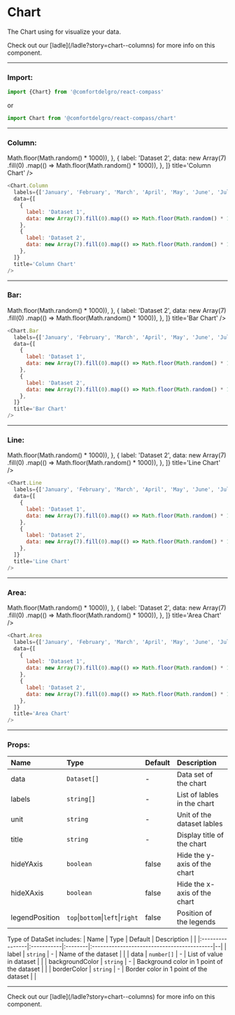 
# Chart

The Chart using for visualize your data.

<Callout>
  Check out our [ladle](/ladle?story=chart--columns) for more info on this
  component.
</Callout>

---

### Import:

```js
import {Chart} from '@comfortdelgro/react-compass'
```

or

```js
import Chart from '@comfortdelgro/react-compass/chart'
```

---

### Column:

<section className={styles.avatarShowcaseContainer}>
  <div style={{width: '100%'}}>
    <Chart.Column
      labels={['January', 'February', 'March', 'April', 'May', 'June', 'July']}
      data={[
        {
          label: 'Dataset 1',
          data: new Array(7)
            .fill(0)
            .map(() => Math.floor(Math.random() * 1000)),
        },
        {
          label: 'Dataset 2',
          data: new Array(7)
            .fill(0)
            .map(() => Math.floor(Math.random() * 1000)),
        },
      ]}
      title='Column Chart'
    />
  </div>
</section>

```js
<Chart.Column
  labels={['January', 'February', 'March', 'April', 'May', 'June', 'July']}
  data={[
    {
      label: 'Dataset 1',
      data: new Array(7).fill(0).map(() => Math.floor(Math.random() * 1000)),
    },
    {
      label: 'Dataset 2',
      data: new Array(7).fill(0).map(() => Math.floor(Math.random() * 1000)),
    },
  ]}
  title='Column Chart'
/>
```

---

### Bar:

<section className={styles.avatarShowcaseContainer}>
  <div style={{width: '100%'}}>
    <Chart.Bar
      labels={['January', 'February', 'March', 'April', 'May', 'June', 'July']}
      data={[
        {
          label: 'Dataset 1',
          data: new Array(7)
            .fill(0)
            .map(() => Math.floor(Math.random() * 1000)),
        },
        {
          label: 'Dataset 2',
          data: new Array(7)
            .fill(0)
            .map(() => Math.floor(Math.random() * 1000)),
        },
      ]}
      title='Bar Chart'
    />
  </div>
</section>

```js
<Chart.Bar
  labels={['January', 'February', 'March', 'April', 'May', 'June', 'July']}
  data={[
    {
      label: 'Dataset 1',
      data: new Array(7).fill(0).map(() => Math.floor(Math.random() * 1000)),
    },
    {
      label: 'Dataset 2',
      data: new Array(7).fill(0).map(() => Math.floor(Math.random() * 1000)),
    },
  ]}
  title='Bar Chart'
/>
```

---

### Line:

<section className={styles.avatarShowcaseContainer}>
  <div style={{width: '100%'}}>
    <Chart.Line
      labels={['January', 'February', 'March', 'April', 'May', 'June', 'July']}
      data={[
        {
          label: 'Dataset 1',
          data: new Array(7)
            .fill(0)
            .map(() => Math.floor(Math.random() * 1000)),
        },
        {
          label: 'Dataset 2',
          data: new Array(7)
            .fill(0)
            .map(() => Math.floor(Math.random() * 1000)),
        },
      ]}
      title='Line Chart'
    />
  </div>
</section>

```js
<Chart.Line
  labels={['January', 'February', 'March', 'April', 'May', 'June', 'July']}
  data={[
    {
      label: 'Dataset 1',
      data: new Array(7).fill(0).map(() => Math.floor(Math.random() * 1000)),
    },
    {
      label: 'Dataset 2',
      data: new Array(7).fill(0).map(() => Math.floor(Math.random() * 1000)),
    },
  ]}
  title='Line Chart'
/>
```

---

### Area:

<section className={styles.avatarShowcaseContainer}>
  <div style={{width: '100%'}}>
    <Chart.Area
      labels={['January', 'February', 'March', 'April', 'May', 'June', 'July']}
      data={[
        {
          label: 'Dataset 1',
          data: new Array(7)
            .fill(0)
            .map(() => Math.floor(Math.random() * 1000)),
        },
        {
          label: 'Dataset 2',
          data: new Array(7)
            .fill(0)
            .map(() => Math.floor(Math.random() * 1000)),
        },
      ]}
      title='Area Chart'
    />
  </div>
</section>

```js
<Chart.Area
  labels={['January', 'February', 'March', 'April', 'May', 'June', 'July']}
  data={[
    {
      label: 'Dataset 1',
      data: new Array(7).fill(0).map(() => Math.floor(Math.random() * 1000)),
    },
    {
      label: 'Dataset 2',
      data: new Array(7).fill(0).map(() => Math.floor(Math.random() * 1000)),
    },
  ]}
  title='Area Chart'
/>
```

---

### Props:

| Name           | Type                             | Default | Description                  |
| :------------- | :------------------------------- | :------ | :--------------------------- |
| data           | `Dataset[]`                      | -       | Data set of the chart        |
| labels         | `string[]`                       | -       | List of lables in the chart  |
| unit           | `string`                         | -       | Unit of the dataset lables   |
| title          | `string`                         | -       | Display title of the chart   |
| hideYAxis      | `boolean`                        | false   | Hide the y-axis of the chart |
| hideXAxis      | `boolean`                        | false   | Hide the x-axis of the chart |
| legendPosition | `top`\|`bottom`\|`left`\|`right` | false   | Position of the legends      |

Type of DataSet includes:
| Name | Type | Default | Description | |
|:----------------|:-----------|:--------|:-------------------------------------------|--|
| label | `string` | - | Name of the dataset | |
| data | `number[]` | - | List of value in dataset | |
| backgroundColor | `string` | - | Background color in 1 point of the dataset | |
| borderColor | `string` | - | Border color in 1 point of the dataset | |

---

<Callout>
  Check out our [ladle](/ladle?story=chart--columns) for more info on this
  component.
</Callout>
